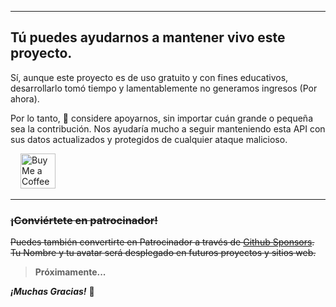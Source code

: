 ---

## **Tú puedes ayudarnos a mantener vivo este proyecto.**

Sí, aunque este proyecto es de uso gratuito y con fines educativos, desarrollarlo tomó tiempo y 
lamentablemente no generamos ingresos (Por ahora).

Por lo tanto, 🙏 considere apoyarnos, sin importar cuán grande o pequeña sea la contribución. Nos ayudaría
mucho a seguir manteniendo esta API con sus datos actualizados y protegidos de cualquier ataque malicioso.

<a href="https://ko-fi.com/G2G7M1GBM" target="_blank" style="padding-left: 1rem">
    <img height="56" style="border: 0px; height: 56px" src="https://storage.ko-fi.com/cdn/kofi5.png?v=3" border="0" alt="Buy Me a Coffee at ko-fi.com" />
</a>

- - -

### ~~**¡Conviértete en patrocinador!**~~

~~Puedes también convertirte en Patrocinador a través de [Github Sponsors](#). Tu
Nombre y tu avatar será desplegado en futuros proyectos y sitios web.~~

> **Próximamente...**

**_¡Muchas Gracias!_** 💖
